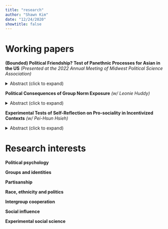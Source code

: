 ```yaml
---
title: "research"
author: "Shawn Kim"
date: "12/24/2020"
showtitle: false
---
```


# Working papers

**(Bounded) Political Friendship? Test of Panethnic Processes for Asian in the US** *(Presented at the 2022 Annual Meeting of Midwest Political Science Association)*

<details>
  <summary>Abstract (click to expand)</summary>
  
</details>

**Political Consequences of Group Norm Exposure** *(w/ Leonie Huddy)*

<details>
  <summary>Abstract (click to expand)</summary>
  
</details>

**Experimental Tests of Self-Reflection on Pro-sociality in Incentivized Contexts** *(w/ Pei-Hsun Hsieh)*

<details>
  <summary>Abstract (click to expand)</summary>
  
</details>

# Research interests

**Political psychology**

**Groups and identities**

**Partisanship**

**Race, ethnicity and politics**

**Intergroup cooperation**

**Social influence**

**Experimental social science**
